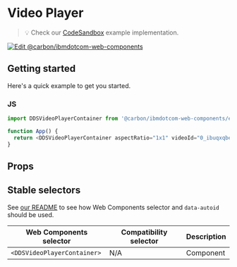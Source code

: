 
# Video Player

> 💡 Check our
> [CodeSandbox](https://githubbox.com/carbon-design-system/carbon-for-ibm-dotcom/tree/main/packages/web-components/examples/codesandbox/components-react/video-player)
> example implementation.

[![Edit @carbon/ibmdotcom-web-components](https://codesandbox.io/static/img/play-codesandbox.svg)](https://githubbox.com/carbon-design-system/carbon-for-ibm-dotcom/tree/main/packages/web-components/examples/codesandbox/components-react/video-player)

## Getting started

Here's a quick example to get you started.

### JS

```javascript
import DDSVideoPlayerContainer from '@carbon/ibmdotcom-web-components/es/components-react/video-player/video-player-container';

function App() {
  return <DDSVideoPlayerContainer aspectRatio="1x1" videoId="0_ibuqxqbe" />;
}
```

## Props

<Props of={PropTypesRef} />

## Stable selectors

See [our README](https://github.com/carbon-design-system/carbon-for-ibm-dotcom/tree/main/packages/web-components#stable-selectors-for-analytics-and-integratione2e-testing-in-web-components) to see how Web Components selector and `data-autoid` should be used.

| Web Components selector     | Compatibility selector | Description |
| --------------------------- | ---------------------- | ----------- |
| `<DDSVideoPlayerContainer>` | N/A                    | Component   |

<Description markdown={contributing} />
